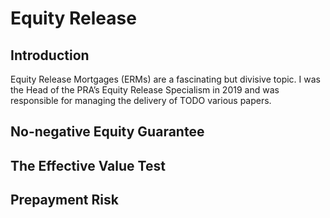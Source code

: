 # Equity Release {#eq-rel}

## Introduction

Equity Release Mortgages (ERMs) are a fascinating but divisive topic.
I was the Head of the PRA's Equity Release Specialism in 2019
and was responsible for managing the delivery of TODO various papers.

## No-negative Equity Guarantee

## The Effective Value Test

## Prepayment Risk
